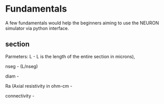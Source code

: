 # Fundamentals

A few fundamentals would help the beginners aiming to use the NEURON simulator via python interface.

## section

Parmeters: L - L is the length of the entire section in microns),

nseg - (L/nseg)

diam -

Ra (Axial resistivity in ohm-cm -

connectivity -
